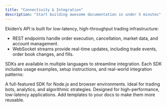 ```yaml
---
title: "Connectivity & Integration"
description: "Start building awesome documentation in under 5 minutes"
---
```


Ekiden’s API is built for low-latency, high-throughput trading infrastructure:

- REST endpoints handle order execution, cancellation, market data, and account management.
- WebSocket streams provide real-time updates, including trade events, order book changes, and fills.

SDKs are available in multiple languages to streamline integration. Each SDK includes usage examples, setup instructions, and real-world integration patterns:

<CardGroup cols={2}>
  <Card title="Typescript SDK" icon="file" href="/essentials/markdown">
    A full-featured SDK for Node.js and browser environments.
  </Card>
  <Card title="Python SDK" icon="square-code" href="/essentials/code">
    Ideal for trading bots, analytics, and algorithmic strategies.
  </Card>
  <Card title="Rust SDK" icon="image" href="/essentials/images">
    Designed for high-performance, low-latency applications.
  </Card>
  <Card title="API Reference" icon="puzzle-piece" href="https://api-docs.ekiden.fi/api-reference/auth/authorize">
    Add templates to your docs to make them more reusable.
  </Card>
</CardGroup>